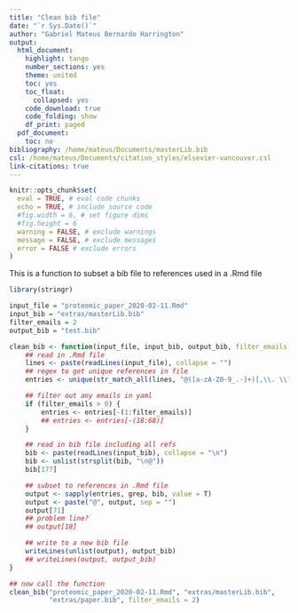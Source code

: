 ```yaml
---
title: "Clean bib file"
date: "`r Sys.Date()`"
author: "Gabriel Mateus Bernardo Harrington"
output:
  html_document:
    highlight: tango
    number_sections: yes
    theme: united
    toc: yes
    toc_float:
      collapsed: yes
    code_download: true
    code_folding: show
    df_print: paged
  pdf_document:
    toc: no
bibliography: /home/mateus/Documents/masterLib.bib
csl: /home/mateus/Documents/citation_styles/elsevier-vancouver.csl
link-citations: true
---
```


```r
knitr::opts_chunk$set(
  eval = TRUE, # eval code chunks
  echo = TRUE, # include source code
  #fig.width = 6, # set figure dims
  #fig.height = 6
  warning = FALSE, # exclude warnings
  message = FALSE, # exclude messages
  error = FALSE # exclude errors
)
```

This is a function to subset a bib file to references used in a .Rmd file

```r
library(stringr)

input_file = "proteomic_paper_2020-02-11.Rmd"
input_bib = "extras/masterLib.bib"
filter_emails = 2
output_bib = "test.bib"

```

```r
clean_bib <- function(input_file, input_bib, output_bib, filter_emails = 0){
    ## read in .Rmd file
    lines <- paste(readLines(input_file), collapse = "")
    ## regex to get unique references in file
    entries <- unique(str_match_all(lines, "@([a-zA-Z0-9_.-]+)[,\\. \\?\\!\\]\\;]")[[1]][, 2])

    ## filter out any emails in yaml
    if (filter_emails > 0) {
        entries <- entries[-(1:filter_emails)]
        ## entries <- entries[-(18:68)]
    }

    ## read in bib file including all refs
    bib <- paste(readLines(input_bib), collapse = "\n")
    bib <- unlist(strsplit(bib, "\n@"))
    bib[177]

    ## subset to references in .Rmd file
    output <- sapply(entries, grep, bib, value = T)
    output <- paste("@", output, sep = "")
    output[71]
    ## problem line?
    ## output[18]

    ## write to a new bib file
    writeLines(unlist(output), output_bib)
    ## writeLines(output, output_bib)
}
```

```r
## now call the function
clean_bib("proteomic_paper_2020-02-11.Rmd", "extras/masterLib.bib",
          "extras/paper.bib", filter_emails = 2)
```

